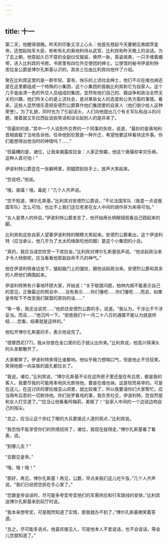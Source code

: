 ```yaml
---
---
---
```

title: 十一
---




第二天，他醒得很晚。昨天的印象又浮上心头：他首先想起今天要朝见弗朗茨皇帝，还想起陆军大臣、彬彬有礼的奥地利侍从武官、比利宾和昨天晚上的谈话。为了去上朝，他穿起久已不穿的全副仪仗服装，焕然一新，英姿飒爽，一只手缠着绷带，进入比利宾的书房。书房里有四位外交使团的绅士。公使馆的秘书伊波利特·库拉金公爵是博尔孔斯基认识的，其余三位由比利宾向他作了介绍。

聚在比利宾这里的是一群年轻、富有、快乐的上流社会绅士，他们不论在维也纳还是在这里都组成一个特殊的小集团，这个小集团的首脑比利宾称它为自家人。这个几乎是由清一色的外交人员组成的集团，显然有他们自己的、跟战争和政治全然无关的兴趣，他们所关心的是上流社会，是对某些女人的态度和公务方面的事情。看来，这些人显然很乐意把安德烈公爵算作他们集团里的自家人（他们很少给人这种荣誉）。为了礼貌，同时也为了引起话头，人们向他提出几个有关军队和战斗的问题，接着就又东拉西扯说些笑话和谈论起别人的是非来了。

“但最妙的是，”其中一个人谈到外交界的一个同事的失败，说道，“最妙的是奥地利首相直截了当地告诉他，任命他到伦敦是一种升迁，希望他要这样看待这件事。你们能想得出他当时的神情吗？……”

“但最糟的是，诸位，让我来揭露库拉金：人家正倒霉，他这个唐璜却幸灾乐祸，这种人真可怕！”

伊波利特公爵歪在一张躺椅里，把腿跷到扶手上，放声大笑起来。

“您说吧，”他说。

“哦，唐璜！哦，毒蛇！”几个人齐声说。

“您不知道，博尔孔斯基，”比利宾对安德烈公爵说，“不论法国军队（我差一点说俄国军队）怎么可怕，也比不上我们这位老弟在女人中间的胡作非为来得可怕。”

“女人是男人的伴侣，”伊波利特公爵发言了，他开始用长柄眼镜观看自己跷起来的脚。

比利宾和这些自家人望着伊波利特的眼睛大笑起来。安德烈公爵看出，这个伊波利特（应当承认，他几乎为了太太的缘故吃他的醋）是这个小集团的小丑。

“真的，我应当请您欣赏一下库拉金，”比利宾对博尔孔斯基低声说。“他谈起政治来才令人倾倒呢，应当看看他那副自命不凡的神气。”

他在伊波利特身边坐下，皱起脑门上的皱纹，跟他谈起政治来。安德烈公爵和其余的人把他们俩围起来。

伊波利特煞有介事地环顾大家，开始说：“关于联盟问题，柏林内阁不能表示自己的意见，正像最近的照会中……没有表示……你们懂吧……你们懂吧……而且，如果皇帝陛下不改变我们联盟的原则的话……”

“等一等，我还没说完……”他抓住安德烈公爵的手，说道。“我认为，干涉比不干涉妥当。而且……”他沉吟一下。“拒绝我们十一月二十八日的通牒不能认为就是终结……您看，结果就是这样的。”

他松开博尔孔斯基的手，表示他说完了。

“德摩西尼[77]，我从你放在金口里的石子就认出你来。”比利宾说，他高兴得满头的头发都散开了。

大家都笑了。伊波利特笑得比谁都响。他似乎极力想喘口气，但是他止不住狂笑，笑得他那一向呆板的面孔都拉长了。

“我说，诸位，”比利宾说，“博尔孔斯基不论在这所房子里还是在布吕恩，都是我的客人，我要尽我的可能用本地风光款待他。要是在维也纳，这是轻而易举的。可是在这儿，在这讨厌的摩拉维亚山洞里，就比较难了，所以我要请你们大家帮忙。应当用布吕恩的一切款待他。你们张罗看戏的事，我负责社交，伊波利特，您自然是和女人打交道了。”“应当让他看看阿梅莉，美极了！”自家人中间的一个边说边吻自己的指尖。

“总之，应当让这个杀红了眼的大兵更接近人道的观点，”比利宾说。

“我恐怕不能享受你们的热情招待了，诸位，我现在就得走，”博尔孔斯基看了看表，说。

“到哪儿去？”

“去觐见皇帝。”

“哦，哦！哦！”

“那好，再见，博尔孔斯基！再见，公爵，早点来我们这儿吃午饭，”几个人齐声说。“我们已经把您抓在手心里了。”

“您跟皇帝谈话时，尽可能多夸奖夸奖他们的军需供应和行军路线的安排，”比利宾送博尔孔斯基来到前厅时说。

“我本来想夸奖，可是既然知道了实情，那我就办不到了，”博尔孔斯基微笑着答道。

“总之，尽可能多说点。他喜欢接见人，可是他本人不爱说话，也不会说话，等会儿您就知道了。”